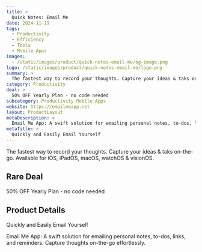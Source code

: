 ```yaml
---
title: >
  Quick Notes: Email Me
date: 2024-11-19
tags:
  - Productivity
  - Efficiency
  - Tools
  - Mobile Apps
images:
  - /static/images/product/quick-notes-email-me/og-image.png
logo: /static/images/product/quick-notes-email-me/logo.png
summary: >
  The fastest way to record your thoughts. Capture your ideas & taks on-the-go. Available for iOS, iPadOS, macOS, watchOS & visionOS.
category: Productivity
deal: >
  50% OFF Yearly Plan - no code needed
subcategory: Productivity Mobile Apps
website: https://emailmeapp.net
layout: ProductLayout
metaDescription: >
  Email Me App: A swift solution for emailing personal notes, to-dos, links, and reminders. Capture thoughts on-the-go effortlessly.
metaTitle: >
  Quickly and Easily Email Yourself
---
```

The fastest way to record your thoughts. Capture your ideas & taks on-the-go. Available for iOS, iPadOS, macOS, watchOS & visionOS.

## Rare Deal

50% OFF Yearly Plan - no code needed

## Product Details
Quickly and Easily Email Yourself

Email Me App: A swift solution for emailing personal notes, to-dos, links, and reminders. Capture thoughts on-the-go effortlessly.
